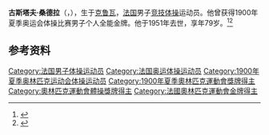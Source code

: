 {{NoteTA|G1=Sports}}
'''古斯塔夫·桑德拉'''（{{lang-fr|Gustave Sandras}}，{{bd|1872年|2月24日|1951年|6月21日}}），生于[[克鲁瓦|克鲁瓦]]，[[法国|法国]]男子[[竞技体操|竞技体操]]运动员。他曾获得1900年夏季奥运会体操比赛男子个人全能金牌。他于1951年去世，享年79岁。<ref>{{Cite web|title=Gustave SANDRAS|url=https://www.olympic.org/gustave-sandras|accessdate=2021-03-26|work=International Olympic Committee|archive-date=2017-03-27|archive-url=https://web.archive.org/web/20170327043230/https://www.olympic.org/gustave-sandras|dead-url=no}}</ref><ref>{{cite web |url=https://www.olympedia.org/athletes/30022 |title=Gustave Sandras |work=Olympedia |accessdate=2020-12-21 |archive-date=2021-02-06 |archive-url=https://web.archive.org/web/20210206184416/http://www.olympedia.org/athletes/30022 |dead-url=no }}</ref>

== 参考资料 ==
{{reflist}}

{{奥林匹克运动会体操比赛男子个人全能冠军}}

{{Authority control}}
{{DEFAULTSORT:Sandras, Gustave}}
[[Category:法国男子体操运动员|Category:法国男子体操运动员]]
[[Category:法国奥运体操运动员|Category:法国奥运体操运动员]]
[[Category:1900年夏季奥林匹克运动会体操运动员|Category:1900年夏季奥林匹克运动会体操运动员]]
[[Category:1900年夏季奧林匹克運動會獎牌得主|Category:1900年夏季奧林匹克運動會獎牌得主]]
[[Category:奧林匹克運動會體操獎牌得主|Category:奧林匹克運動會體操獎牌得主]]
[[Category:法國奧林匹克運動會金牌得主|Category:法國奧林匹克運動會金牌得主]]